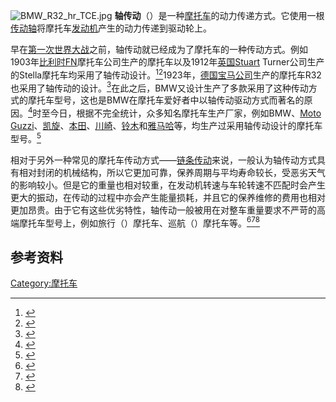 {{noteTA
|1=zh-cn:摩托车;zh-hk:電單車;zh-tw:機車;
|2=zh-cn:宝马;zh-hk:BMW;zh-tw:BMW;
}}
[[File:BMW_R32_hr_TCE.jpg|thumb]]
'''轴传动'''（{{lang-en|shaft-driven}}）是一种[[摩托车|摩托车]]的动力传递方式。它使用一根[[传动轴|传动轴]]将摩托车[[发动机|发动机]]产生的动力传递到驱动轮上。

早在[[第一次世界大战|第一次世界大战]]之前，轴传动就已经成为了摩托车的一种传动方式。例如1903年[[比利时|比利时]]FN摩托车公司生产的摩托车以及1912年[[英国|英国]]Stuart Turner公司生产的Stella摩托车均采用了轴传动设计。<ref>{{cite|title=A Brief History of FN Motorcycles|url=https://www.carolenash.com/insidebikes/news/brief-history-fn-motorbikes/|access-date=2019年11月8日|archive-date=2019年11月8日|archive-url=https://web.archive.org/web/20191108204025/https://www.carolenash.com/insidebikes/news/brief-history-fn-motorbikes/|dead-url=no}}</ref><ref>{{cite|title=Stellar Motorcycles by Stuart Turner and Co|url=https://cybermotorcycle.com/euro/wikig/Stellar.html|access-date=2019年11月8日|archive-date=2021年1月23日|archive-url=https://web.archive.org/web/20210123014319/https://cybermotorcycle.com/euro/wikig/Stellar.html|dead-url=no}}</ref>1923年，[[德国|德国]][[BMW|宝马公司]]生产的摩托车R32也采用了轴传动的设计。<ref>{{cite|title=Ultimate Beginner|url=https://www.bmwgroup-classic.com/de/classic-heart/classic-heart-pool/classic-heart/BMW-R32.html|access-date=2019年11月8日|archive-date=2020年11月26日|archive-url=https://web.archive.org/web/20201126174857/https://www.bmwgroup-classic.com/de/classic-heart/classic-heart-pool/classic-heart/BMW-R32.html|dead-url=no}}</ref>在此之后，BMW又设计生产了多款采用了这种传动方式的摩托车型号，这也是BMW在摩托车爱好者中以轴传动驱动方式而著名的原因。<ref>{{cite|title=Motorcycle History: Shaft Drive|url=https://www.rideapart.com/articles/255343/motorcycle-history-shaft-drive/|access-date=2019年11月8日|archive-date=2020年8月10日|archive-url=https://web.archive.org/web/20200810155119/https://www.rideapart.com/articles/255343/motorcycle-history-shaft-drive/|dead-url=no}}</ref>时至今日，根据不完全统计，众多知名摩托车生产厂家，例如BMW、[[Moto_Guzzi|Moto Guzzi]]、[[凯旋摩托车|凯旋]]、[[本田|本田]]、[[川崎|川崎]]、[[铃木|铃木]]和[[雅马哈|雅马哈]]等，均生产过采用轴传动设计的摩托车型号。<ref>{{cite|title=Which motorcycles have shaft drive?|url=https://motofaction.org/motorcycles/list-of-shaft-driven-motorcycles/|access-date=2019年11月8日|archive-date=2020年11月12日|archive-url=https://web.archive.org/web/20201112022144/https://motofaction.org/motorcycles/list-of-shaft-driven-motorcycles/|dead-url=no}}</ref>

相对于另外一种常见的摩托车传动方式——[[滚子链|链条传动]]来说，一般认为轴传动方式具有相对封闭的机械结构，所以它更加可靠，保养周期与平均寿命较长，受恶劣天气的影响较小。但是它的重量也相对较重，在发动机转速与车轮转速不匹配时会产生更大的振动，在传动的过程中亦会产生能量损耗，并且它的保养维修的费用也相对更加昂贵。由于它有这些优劣特性，轴传动一般被用在对整车重量要求不严苛的高端摩托车型号上，例如旅行（{{lang-en|touring}}）摩托车、巡航（{{lang-en|cruiser}}）摩托车等。<ref>{{cite|title=Motorcycles: Shaft vs. Chain Drive|url=https://www.liveabout.com/shaft-drive-motorcycle-or-chain-drive-743302|access-date=2019年11月8日|archive-date=2021年5月6日|archive-url=https://web.archive.org/web/20210506202850/https://www.liveabout.com/shaft-drive-motorcycle-or-chain-drive-743302|dead-url=no}}</ref><ref>{{cite|title=Shaft-drive bikes vs chain-driven bikes|url=https://www.motorcyclenews.com/new-rider/2010/may/may0710-differences-between-shaft-and-chain-drive-/|access-date=2019年11月8日|archive-date=2020年11月11日|archive-url=https://web.archive.org/web/20201111185619/https://www.motorcyclenews.com/new-rider/2010/may/may0710-differences-between-shaft-and-chain-drive-/|dead-url=no}}</ref><ref>{{cite|title=Chain Vs Belt Vs Shaft Drive: Motorcycle Final Drive Systems Explained With Their Characteristics|url=https://www.tvsmotor.com/blog/chain-vs-belt-vs-shaft-drive-motorcycle-final-drive-systems-explained-with-their-characteristics/|access-date=2019年11月8日|archive-date=2020年10月23日|archive-url=https://web.archive.org/web/20201023075549/https://www.tvsmotor.com/blog/chain-vs-belt-vs-shaft-drive-motorcycle-final-drive-systems-explained-with-their-characteristics/|dead-url=no}}</ref>

==参考资料==
{{reflist}}

[[Category:摩托车|Category:摩托车]]